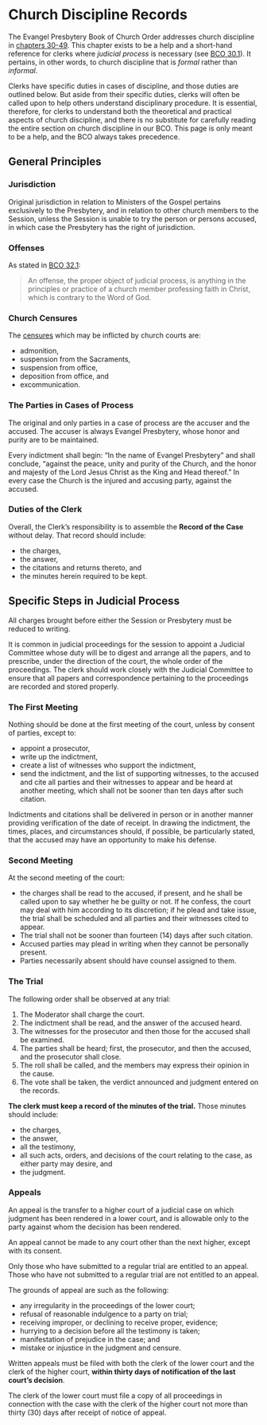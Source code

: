 # Church Discipline Records

The Evangel Presbytery Book of Church Order addresses church discipline in [chapters 30-49](https://evangel.pressbooks.com/chapter/30-discipline-its-nature-subjects-and-ends/). This chapter exists to be a help and a short-hand reference for clerks where *judicial process* is necessary (see [BCO 30.1](https://evangel.pressbooks.com/chapter/30-discipline-its-nature-subjects-and-ends/)). It pertains, in other words, to church discipline that is *formal* rather than *informal*. 

Clerks have specific duties in cases of discipline, and those duties are outlined below. But aside from their specific duties, clerks will often be called upon to help others understand disciplinary procedure. It is essential, therefore, for clerks to understand both the theoretical and practical aspects of church discipline, and there is no substitute for carefully reading the entire section on church discipline in our BCO. This page is only meant to be a help, and the BCO always takes precedence.

## General Principles

### Jurisdiction

Original jurisdiction in relation to Ministers of the Gospel pertains exclusively to the Presbytery, and in relation to other church members to the Session, unless the Session is unable to try the person or persons accused, in which case the Presbytery has the right of jurisdiction.

### Offenses

As stated in [BCO 32.1](https://evangel.pressbooks.com/chapter/32-offenses/):

>An offense, the proper object of judicial process, is anything in the principles or practice of a church member professing faith in Christ, which is contrary to the Word of God.

### Church Censures

The [censures](https://evangel.pressbooks.com/chapter/33-church-censures/) which may be inflicted by church courts are:

* admonition, 
* suspension from the Sacraments, 
* suspension from office, 
* deposition from office, and 
* excommunication. 

### The Parties in Cases of Process

The original and only parties in a case of process are the accuser and the accused. The accuser is always Evangel Presbytery, whose honor and purity are to be maintained.

Every indictment shall begin: “In the name of Evangel Presbytery” and shall conclude, “against the peace, unity and purity of the Church, and the honor and majesty of the Lord Jesus Christ as the King and Head thereof.” In every case the Church is the injured and accusing party, against the accused.

### Duties of the Clerk

Overall, the Clerk's responsibility is to assemble the **Record of the Case** without delay. That record should include:

* the charges, 
* the answer, 
* the citations and returns thereto, and 
* the minutes herein required to be kept. 

## Specific Steps in Judicial Process

All charges brought before either the Session or Presbytery must be reduced to writing.

It is common in judicial proceedings for the session to appoint a Judicial Committee whose duty will be to digest and arrange all the papers, and to prescribe, under the direction of the court, the whole order of the proceedings. The clerk should work closely with the Judicial Committee to ensure that all papers and correspondence pertaining to the proceedings are recorded and stored properly.

### The First Meeting

Nothing should be done at the first meeting of the court, unless by consent of parties, except to:

* appoint a prosecutor, 
* write up the indictment,
* create a list of witnesses who support the indictment,
* send the indictment, and the list of supporting witnesses, to the accused and cite all parties and their witnesses to appear and be heard at another meeting, which shall not be sooner than ten days after such citation. 

Indictments and citations shall be delivered in person or in another manner providing verification of the date of receipt. In drawing the indictment, the times, places, and circumstances should, if possible, be particularly stated, that the accused may have an opportunity to make his defense.

### Second Meeting

At the second meeting of the court:

* the charges shall be read to the accused, if present, and he shall be called upon to say whether he be guilty or not. If he confess, the court may deal with him according to its discretion; if he plead and take issue, the trial shall be scheduled and all parties and their witnesses cited to appear.
* The trial shall not be sooner than fourteen (14) days after such citation. 
* Accused parties may plead in writing when they cannot be personally present.
* Parties necessarily absent should have counsel assigned to them.

### The Trial

The following order shall be observed at any trial: 

1. The Moderator shall charge the court. 
2. The indictment shall be read, and the answer of the accused heard. 
3. The witnesses for the prosecutor and then those for the accused shall be examined. 
4. The parties shall be heard; first, the prosecutor, and then the accused, and the prosecutor shall close. 
5. The roll shall be called, and the members may express their opinion in the cause. 
6. The vote shall be taken, the verdict announced and judgment entered on the records.

**The clerk must keep a record of the minutes of the trial.** Those minutes should include:

* the charges, 
* the answer, 
* all the testimony,
* all such acts, orders, and decisions of the court relating to the case, as either party may desire, and 
* the judgment. 

### Appeals

An appeal is the transfer to a higher court of a judicial case on which judgment has been rendered in a lower court, and is allowable only to the party against whom the decision has been rendered.

An appeal cannot be made to any court other than the next higher, except with its consent.

Only those who have submitted to a regular trial are entitled to an appeal. Those who have not submitted to a regular trial are not entitled to an appeal.

The grounds of appeal are such as the following: 

* any irregularity in the proceedings of the lower court; 
* refusal of reasonable indulgence to a party on trial; 
* receiving improper, or declining to receive proper, evidence; 
* hurrying to a decision before all the testimony is taken; 
* manifestation of prejudice in the case; and 
* mistake or injustice in the judgment and censure.

Written appeals must be filed with both the clerk of the lower court and the clerk of the higher court, **within thirty days of notification of the last court’s decision**.

The clerk of the lower court must file a copy of all proceedings in connection with the case with the clerk of the higher court not more than thirty (30) days after receipt of notice of appeal.
